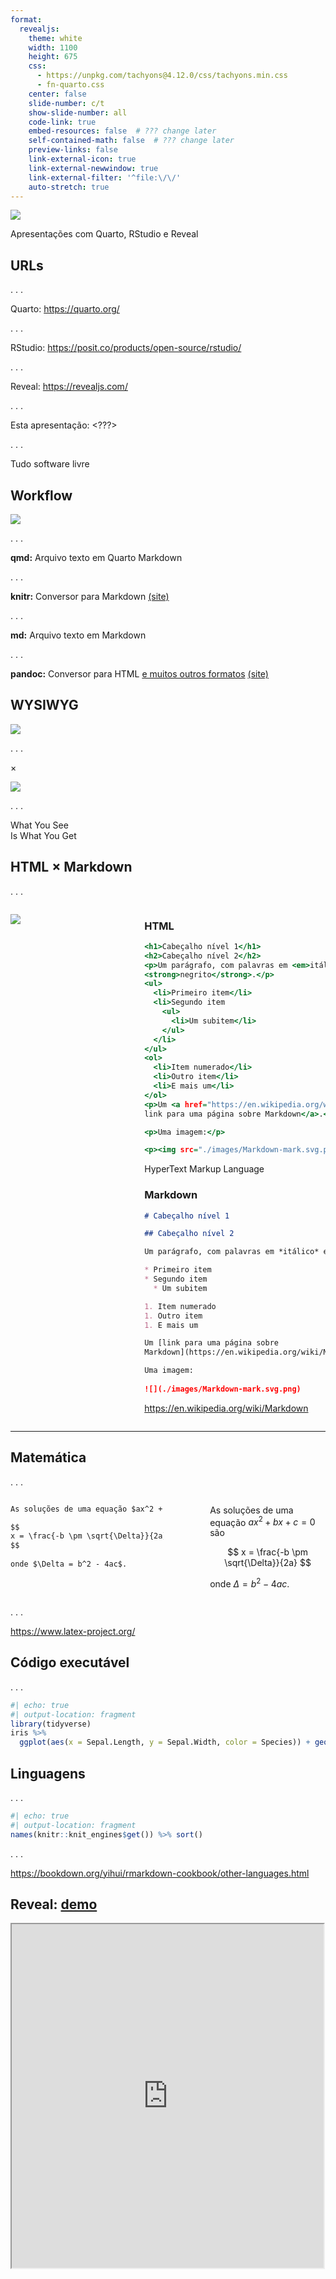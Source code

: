 ```yaml
---
format: 
  revealjs:
    theme: white
    width: 1100
    height: 675
    css: 
      - https://unpkg.com/tachyons@4.12.0/css/tachyons.min.css
      - fn-quarto.css
    center: false
    slide-number: c/t
    show-slide-number: all
    code-link: true
    embed-resources: false  # ??? change later
    self-contained-math: false  # ??? change later
    preview-links: false
    link-external-icon: true
    link-external-newwindow: true
    link-external-filter: '^file:\/\/'
    auto-stretch: true
---
```


![](images/rstudio-qmd-how-it-works.png){.center}

::: {.tc .f-subheadline}

Apresentações com Quarto, RStudio e Reveal

:::

## URLs

. . .

Quarto: <https://quarto.org/>

. . .

RStudio: <https://posit.co/products/open-source/rstudio/>

. . .

Reveal: <https://revealjs.com/>

. . .

Esta apresentação: <???>

. . .

:::{.text-center .rotate-left .w-50 .fr}

[Tudo software livre]{.hl .Large .purple .shadow-3 .pa3}

:::


## Workflow

![](images/rstudio-qmd-how-it-works.png){.center}

. . .

[**qmd:**]{.blue} Arquivo texto em Quarto Markdown

. . .

[**knitr:**]{.dark-pink} Conversor para Markdown [(site)](https://yihui.org/knitr/)

. . .

[**md:**]{.dark-red} Arquivo texto em Markdown

. . .

[**pandoc:**]{.blue} Conversor para HTML [e muitos outros formatos](https://pandoc.org/diagram.svgz) [(site)](https://pandoc.org/)


## WYSIWYG

![](images/rstudio-qmd-how-it-works.png){.center .w-70}

. . .

::: {.tc}

$\times$

:::

![](images/hammer computer_thumb[2].jpg){.center .w-30}


. . .

::: {.absolute .red .rotate-left .right-2 style="bottom: 8rem;"}

What You See  
Is What You Get

:::


## HTML $\times$ Markdown {.smaller}

. . .

::::: {.columns}

:::: {.column width="40%"}

![](./images/html-fragment.png){.w-90}

::::

:::: {.column width="60%"}

::: {.panel-tabset}

### HTML

```.html
<h1>Cabeçalho nível 1</h1>
<h2>Cabeçalho nível 2</h2>
<p>Um parágrafo, com palavras em <em>itálico</em> e em 
<strong>negrito</strong>.</p>
<ul>
  <li>Primeiro item</li>
  <li>Segundo item
    <ul>
      <li>Um subitem</li>
    </ul>
  </li>
</ul>
<ol>
  <li>Item numerado</li>
  <li>Outro item</li>
  <li>E mais um</li>
</ol>
<p>Um <a href="https://en.wikipedia.org/wiki/Markdown">
link para uma página sobre Markdown</a>.</p>

<p>Uma imagem:</p>

<p><img src="./images/Markdown-mark.svg.png"/></p>
```

::: {.tr}

[[H]{.hl}yper[T]{.hl}ext [M]{.hl}arkup [L]{.hl}anguage]{.small}

:::

### Markdown

```.markdown
# Cabeçalho nível 1

## Cabeçalho nível 2

Um parágrafo, com palavras em *itálico* e em **negrito**.

* Primeiro item
* Segundo item
  * Um subitem

1. Item numerado
1. Outro item
1. E mais um

Um [link para uma página sobre
Markdown](https://en.wikipedia.org/wiki/Markdown).

Uma imagem: 
  
![](./images/Markdown-mark.svg.png)

```

::: {.tr}

[<https://en.wikipedia.org/wiki/Markdown>]{.small}

:::

:::

::::

:::::


---

## Matemática {.smaller}

. . .

::: {.mt6}

:::

::::: {.columns}

:::: {.column width="53%"}

```markdown
As soluções de uma equação $ax^2 + bx + c = 0$ são

$$
x = \frac{-b \pm \sqrt{\Delta}}{2a}
$$
  
onde $\Delta = b^2 - 4ac$.
```

::::

:::: {.column width="7%"}

::::

:::: {.column width="40%"}

As soluções de uma equação $ax^2 + bx + c = 0$ são

$$
x = \frac{-b \pm \sqrt{\Delta}}{2a}
$$
  
onde $\Delta = b^2 - 4ac$.

::::

:::::

. . .

::: {.tr .mt4}

<https://www.latex-project.org/>

:::


## Código [executável]{.hl} {.smaller}

. . .

```r
#| echo: true
#| output-location: fragment
library(tidyverse)
iris %>% 
  ggplot(aes(x = Sepal.Length, y = Sepal.Width, color = Species)) + geom_point()
```


## Linguagens

. . .

::: {.mt4}

:::

```r
#| echo: true
#| output-location: fragment
names(knitr::knit_engines$get()) %>% sort()
```

. . .

::: {.tr .mt4 .scriptsize}

<https://bookdown.org/yihui/rmarkdown-cookbook/other-languages.html>

:::


## Reveal: [demo](https://quarto.org/docs/presentations/revealjs/demo/)

::: {.center .w-90 .mt3 .shadow-3 style="height: 550px;"}

<iframe class="center" src="https://quarto.org/docs/presentations/revealjs/demo/" style="width: 99%; height: 100%;"></iframe>

:::

